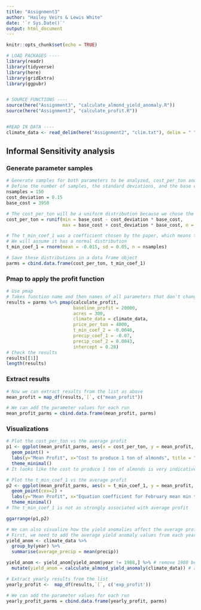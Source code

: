 ```yaml
---
title: "Assignment3"
author: "Hailey Veirs & Lewis White"
date: '`r Sys.Date()`'
output: html_document
---
```


```r
knitr::opts_chunk$set(echo = TRUE)
```


```r
# LOAD PACKAGES ----
library(readr)
library(tidyverse)
library(here)
library(gridExtra)
library(ggpubr)


# SOURCE FUNCTIONS ----
source(here("Assignment3", "calculate_almond_yield_anomaly.R"))
source(here("Assignment3", "calculate_profit.R"))


#READ IN DATA ----
climate_data <- read_delim(here("Assignment2", "clim.txt"), delim = " ")
```

## Informal Sensitivity analysis
### Generate parameter samples

```r
# Generate samples for both parameters to be analyzed, cost_per_ton and t_min_coef_1
# Define the number of samples, the standard deviations, and the base cost
nsamples = 150
cost_deviation = 0.15
base_cost = 3950 

# The cost_per_ton will be a uniform distribution because we chose the default value randomly
cost_per_ton = runif(min = base_cost - cost_deviation * base_cost, 
                     max = base_cost + cost_deviation * base_cost, n = nsamples)

# The t_min_coef_1 was a coefficient chosen by the paper, which means there must be some basis for it
# We will assume it has a normal distribution 
t_min_coef_1 = rnorm(mean = -0.015, sd = 0.05, n = nsamples)

# Save these distributions in a data frame object
parms = cbind.data.frame(cost_per_ton, t_min_coef_1)
```

### Pmap to apply the profit function

```r
# Use pmap
# Takes function name and then names of all parameters that don't change
results = parms %>% pmap(calculate_profit, 
                         baseline_profit = 20000, 
                         acres = 300, 
                         climate_data = climate_data, 
                         price_per_ton = 4000,
                         t_min_coef_2 = -0.0046, 
                         precip_coef_1 = -0.07,
                         precip_coef_2 = 0.0043,
                         intercept = 0.28)
# Check the results
results[[1]]
length(results)
```

### Extract results

```r
# Now we can extract results from the list as above
mean_profit = map_df(results,`[`, c("mean_profit")) 

# We can add the parameter values for each run
mean_profit_parms = cbind.data.frame(mean_profit, parms)
```

### Visualizations

```r
# Plot the cost_per_ton vs the average profit
p1 <- ggplot(mean_profit_parms, aes(x = cost_per_ton, y = mean_profit, col= t_min_coef_1)) + 
  geom_point() +
  labs(y="Mean Profit", x="Cost to produce 1 ton of almonds", title = "As expected, higher production costs leads \n to lower profit") +
  theme_minimal() 
# It looks like the cost to produce 1 ton of almonds is very indicative to the overall profit

# Plot the t_min_coef_1 vs the average profit
p2 <- ggplot(mean_profit_parms, aes(x = t_min_coef_1, y = mean_profit, col=cost_per_ton)) + 
  geom_point(cex=2) +
  labs(y="Mean Profit", x="Equation coefficient for February mean min temperature", title = "The min_temp coefficient does not have a \n strong association with mean profit") +
  theme_minimal()
# The t_min_coef_1 is not as strongly associated with average profit

ggarrange(p1,p2)
```

```r
# We can also visualize how the yield anomalies affect the average profit
# First, we need to add the average yield anomaly values from each year to our mean_profit_parms dataframe
yield_anom <- climate_data %>% 
  group_by(year) %>% 
  summarise(average_precip = mean(precip))

yield_anom <- yield_anom[yield_anom$year != 1988,] %>% # remove 1988 because it only had 2 months and therefore could not have it's yield anomaly calculated
  mutate(yield_anom = calculate_almond_yield_anomaly(climate_data)) # add the yield anomalies

# Extract yearly results from the list
yearly_profit <-  map_df(results,`[`, c('exp_profit'))

# We can add the parameter values for each run
yearly_profit_parms = cbind.data.frame(yearly_profit, parms)

```


